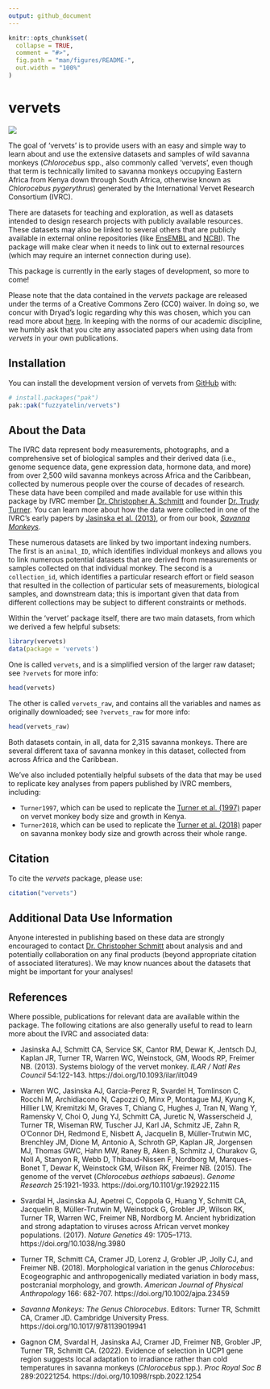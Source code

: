 ```yaml
---
output: github_document
---
```


<!-- README.md is generated from README.Rmd. Please edit that file -->

```r
knitr::opts_chunk$set(
  collapse = TRUE,
  comment = "#>",
  fig.path = "man/figures/README-",
  out.width = "100%"
)
```

# vervets

<!-- badges: start -->
<!-- badges: end -->

![](img/humbert_soetdoring.png)

The goal of 'vervets' is to provide users with an easy and simple way to learn about and use the extensive datasets and samples of wild savanna monkeys (*Chlorocebus* spp., also commonly called 'vervets', even though that term is technically limited to savanna monkeys occupying Eastern Africa from Kenya down through South Africa, otherwise known as *Chlorocebus pygerythrus*) generated by the International Vervet Research Consortium (IVRC). 

There are datasets for teaching and exploration, as well as datasets intended to design research projects with publicly available resources. These datasets may also be linked to several others that are publicly available in external online repositories (like [EnsEMBL](https://useast.ensembl.org/Chlorocebus_sabaeus/Info/Index) and [NCBI](https://www.ncbi.nlm.nih.gov/search/all/?term=Chlorocebus)). The package will make clear when it needs to link out to external resources (which may require an internet connection during use).

This package is currently in the early stages of development, so more to come!

Please note that the data contained in the *vervets* package are released under the terms of a Creative Commons Zero (CC0) waiver. In doing so, we concur with Dryad's logic regarding why this was chosen, which you can read more about [here](https://blog.datadryad.org/2011/10/05/why-does-dryad-use-cc0/). In keeping with the norms of our academic discipline, we humbly ask that you cite any associated papers when using data from *vervets* in your own publications.

## Installation

You can install the development version of vervets from [GitHub](https://github.com/) with:

``` r
# install.packages("pak")
pak::pak("fuzzyatelin/vervets")
```

## About the Data

The IVRC data represent body measurements, photographs, and a comprehensive set of biological samples and their derived data (i.e., genome sequence data, gene expression data, hormone data, and more) from over 2,500 wild savanna monkeys across Africa and the Caribbean, collected by numerous people over the course of decades of research. These data have been compiled and made available for use within this package by IVRC member [Dr. Christopher A. Schmitt](https://www.evopropinquitous.net) and founder [Dr. Trudy Turner](https://uwm.edu/anthropology/people/turner-trudy-r/). You can learn more about how the data were collected in one of the IVRC's early papers by [Jasinska et al. (2013)](https://doi.org/10.1093/ilar/ilt049), or from our book, [*Savanna Monkeys*](https://doi.org/10.1017/9781139019941).

These numerous datasets are linked by two important indexing numbers. The first is an `animal_ID`, which identifies individual monkeys and allows you to link numerous potential datasets that are derived from measurements or samples collected on that individual monkey. The second is a `collection_id`, which identifies a particular research effort or field season that resulted in the collection of particular sets of measurements, biological samples, and downstream data; this is important given that data from different collections may be subject to different constraints or methods.

Within the 'vervet' package itself, there are two main datasets, from which we derived a few helpful subsets:
```r
library(vervets)
data(package = 'vervets')
```

One is called `vervets`, and is a simplified version of the larger raw dataset; see `?vervets` for more info:
```r
head(vervets)
```

The other is called `vervets_raw`, and contains all the variables and names as originally downloaded; see `?vervets_raw` for more info:
```r
head(vervets_raw)
```

Both datasets contain, in all, data for 2,315 savanna monkeys. There are several different taxa of savanna monkey in this dataset, collected from across Africa and the Caribbean.

We've also included potentially helpful subsets of the data that may be used to replicate key analyses from papers published by IVRC members, including:

* `Turner1997`, which can be used to replicate the [Turner et al. (1997)]() paper on vervet monkey body size and growth in Kenya.
* `Turner2018`, which can be used to replicate the [Turner et al. (2018)]() paper on savanna monkey body size and growth across their whole range.

## Citation

To cite the *vervets* package, please use:

```r
citation("vervets")
```

## Additional Data Use Information

Anyone interested in publishing based on these data are strongly encouraged to contact [Dr. Christopher Schmitt](https://www.evopropinquitous.net) about analysis and and potentially collaboration on any final products (beyond appropriate citation of associated literatures). We may know nuances about the datasets that might be important for your analyses! 

## References

Where possible, publications for relevant data are available within the package. The following citations are also generally useful to read to learn more about the IVRC and associated data:

* Jasinska AJ, Schmitt CA, Service SK, Cantor RM, Dewar K, Jentsch DJ, Kaplan JR, Turner TR, Warren WC, Weinstock, GM, Woods RP, Freimer NB. (2013). Systems biology of the vervet monkey. *ILAR / Natl Res Council* 54:122-143. https://doi.org/10.1093/ilar/ilt049

* Warren WC, Jasinska AJ, Garcia-Perez R, Svardel H, Tomlinson C, Rocchi M, Archidiacono N, Capozzi O, Minx P, Montague MJ, Kyung K, Hillier LW, Kremitzki M, Graves T, Chiang C, Hughes J, Tran N, Wang Y, Ramensky V, Choi O, Jung YJ, Schmitt CA, Juretic N, Wasserscheid J, Turner TR, Wiseman RW, Tuscher JJ, Karl JA, Schmitz JE, Zahn R, O’Connor DH, Redmond E, Nisbett A, Jacquelin B, Müller-Trutwin MC, Brenchley JM, Dione M, Antonio A, Schroth GP, Kaplan JR, Jorgensen MJ, Thomas GWC, Hahn MW, Raney B, Aken B, Schmitz J, Churakov G, Noll A, Stanyon R, Webb D, Thibaud-Nissen F, Nordborg M, Marques-Bonet T, Dewar K, Weinstock GM, Wilson RK, Freimer NB. (2015). The genome of the vervet (*Chlorocebus aethiops sabaeus*). *Genome Research* 25:1921-1933. https://doi.org/10.1101/gr.192922.115

* Svardal H, Jasinska AJ, Apetrei C, Coppola G, Huang Y, Schmitt CA, Jacquelin B, Müller-Trutwin M, Weinstock G, Grobler JP, Wilson RK, Turner TR, Warren WC, Freimer NB, Nordborg M. Ancient hybridization and strong adaptation to viruses across African vervet monkey populations. (2017). *Nature Genetics* 49: 1705–1713. https://doi.org/10.1038/ng.3980

* Turner TR, Schmitt CA, Cramer JD, Lorenz J, Grobler JP, Jolly CJ, and Freimer NB. (2018). Morphological variation in the genus *Chlorocebus*: Ecogeographic and anthropogenically mediated variation in body mass, postcranial morphology, and growth. *American Journal of Physical Anthropology* 166: 682-707. https://doi.org/10.1002/ajpa.23459

* *Savanna Monkeys: The Genus Chlorocebus*. Editors: Turner TR, Schmitt CA, Cramer JD. Cambridge University Press. https://doi.org/10.1017/9781139019941

* Gagnon CM, Svardal H, Jasinska AJ, Cramer JD, Freimer NB, Grobler JP, Turner TR, Schmitt CA. (2022). Evidence of selection in UCP1 gene region suggests local adaptation to irradiance rather than cold temperatures in savanna monkeys (*Chlorocebus* spp.). *Proc Royal Soc B* 289:20221254. https://doi.org/10.1098/rspb.2022.1254





